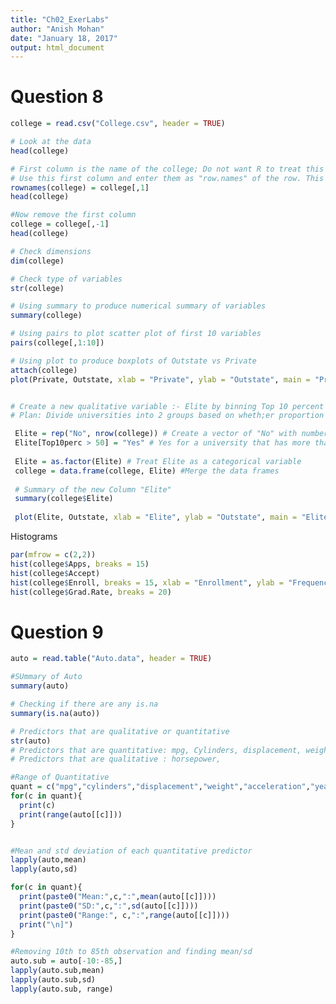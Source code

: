 ```yaml
---
title: "Ch02_ExerLabs"
author: "Anish Mohan"
date: "January 18, 2017"
output: html_document
---
```


# Question 8

```r
college = read.csv("College.csv", header = TRUE)

# Look at the data
head(college)

# First column is the name of the college; Do not want R to treat this as data. 
# Use this first column and enter them as "row.names" of the row. This implies that R has given each row a name corresponding to appropriate university
rownames(college) = college[,1]
head(college)

#Now remove the first column
college = college[,-1]
head(college)

# Check dimensions
dim(college)

# Check type of variables
str(college)

# Using summary to produce numerical summary of variables
summary(college)

# Using pairs to plot scatter plot of first 10 variables
pairs(college[,1:10])

# Using plot to produce boxplots of Outstate vs Private
attach(college)
plot(Private, Outstate, xlab = "Private", ylab = "Outstate", main = "Private vs Outstate")


# Create a new qualitative variable :- Elite by binning Top 10 percent (Top10perc variable)
# Plan: Divide universities into 2 groups based on wheth;er proportion of students coming from the top 10% of their high school exceeds 50%

 Elite = rep("No", nrow(college)) # Create a vector of "No" with number of rows = nrow of college
 Elite[Top10perc > 50] = "Yes" # Yes for a university that has more than 50% students who were in top 10 percentile of thier class
 
 Elite = as.factor(Elite) # Treat Elite as a categorical variable
 college = data.frame(college, Elite) #Merge the data frames
 
 # Summary of the new Column "Elite"
 summary(college$Elite)
 
 plot(Elite, Outstate, xlab = "Elite", ylab = "Outstate", main = "Elite vs Outstate")
```


Histograms

```r
par(mfrow = c(2,2))
hist(college$Apps, breaks = 15)
hist(college$Accept)
hist(college$Enroll, breaks = 15, xlab = "Enrollment", ylab = "Frequency", main = "Histrogam of Enrollment")
hist(college$Grad.Rate, breaks = 20)

```


# Question 9

```r
auto = read.table("Auto.data", header = TRUE)

#SUmmary of Auto
summary(auto)

# Checking if there are any is.na
summary(is.na(auto))

# Predictors that are qualitative or quantitative
str(auto)
# Predictors that are quantitative: mpg, Cylinders, displacement, weight, acceleration, year, origin.
# Predictors that are qualitative : horsepower, 

#Range of Quantitative 
quant = c("mpg","cylinders","displacement","weight","acceleration","year","origin")
for(c in quant){
  print(c)
  print(range(auto[[c]]))
}


#Mean and std deviation of each quantitative predictor
lapply(auto,mean)
lapply(auto,sd)

for(c in quant){
  print(paste0("Mean:",c,":",mean(auto[[c]])))
  print(paste0("SD:",c,":",sd(auto[[c]])))
  print(paste0("Range:", c,":",range(auto[[c]])))
  print("\n]")
}

#Removing 10th to 85th observation and finding mean/sd
auto.sub = auto[-10:-85,]
lapply(auto.sub,mean)
lapply(auto.sub,sd)
lapply(auto.sub, range)
```
